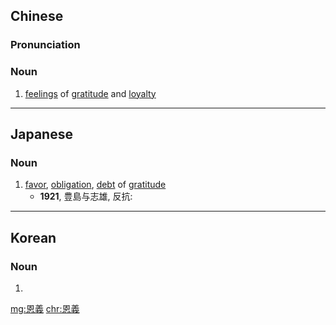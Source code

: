 {{also|恩义}}
==Chinese==
{{zh-forms|s=恩义}}

===Pronunciation===
{{zh-pron
|m=ēnyì
|c=jan1 ji6
|cat=n
}}

===Noun===
{{zh-noun}}

# [[feeling]]s of [[gratitude]] and [[loyalty]]

----

==Japanese==
{{ja-kanjitab|おん|ぎ|yomi=on}}

===Noun===
{{ja-noun|おんぎ}}

# [[favor]], [[obligation]], [[debt]] of [[gratitude]]
#* '''1921''', 豊島与志雄, 反抗:
#*: {{ja-usex|あなたと先生との'''恩義'''をつくづく感じています。|あなた と せんせい と の '''おんぎ''' を つくづく かんじて います。|I feel greatly '''indebted''' to you and to my teacher.}}

----

==Korean==
{{ko-hanjatab}}

===Noun===
{{ko-noun|hangeul=은의}}

# {{hanja form of|은의|obligation}}

[[mg:恩義]]
[[chr:恩義]]